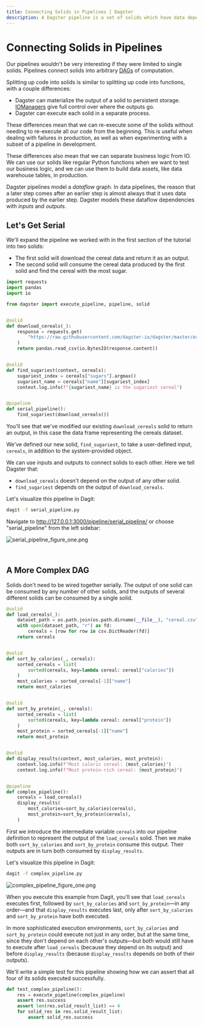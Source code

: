 ```yaml
---
title: Connecting Solids in Pipelines | Dagster
description: A Dagster pipeline is a set of solids which have data dependencies on each other to create a directed acyclic graph.
---
```


# Connecting Solids in Pipelines

<CodeReferenceLink filePath="examples/docs_snippets/docs_snippets/intro_tutorial/basics/connecting_solids/" />

Our pipelines wouldn't be very interesting if they were limited to single solids. Pipelines connect solids into arbitrary [DAGs](https://en.wikipedia.org/wiki/Directed_acyclic_graph) of computation.

Splitting up code into solids is similar to splitting up code into functions, with a couple differences:

- Dagster can materialize the output of a solid to persistent storage. [IOManagers](/concepts/io-management/io-managers) give full control over where the outputs go.
- Dagster can execute each solid in a separate process.

These differences mean that we can re-execute some of the solids without needing to re-execute all our code from the beginning. This is useful when dealing with failures in production, as well as when experimenting with a subset of a pipeline in development.

These differences also mean that we can separate business logic from IO. We can use our solids like regular Python functions when we want to test our business logic, and we can use them to build data assets, like data warehouse tables, in production.

Dagster pipelines model a _dataflow_ graph. In data pipelines, the reason that a later step comes after an earlier step is almost always that it uses data produced by the earlier step. Dagster models these dataflow dependencies with _inputs_ and _outputs_.

## Let's Get Serial

We'll expand the pipeline we worked with in the first section of the tutorial into two solids:

- The first solid will download the cereal data and return it as an output.
- The second solid will consume the cereal data produced by the first solid and find the cereal with the most sugar.

```python file=/intro_tutorial/basics/connecting_solids/serial_pipeline.py startafter=start_serial_pipeline_marker_0 endbefore=end_serial_pipeline_marker_0
import requests
import pandas
import io

from dagster import execute_pipeline, pipeline, solid


@solid
def download_cereals(_):
    response = requests.get(
        "https://raw.githubusercontent.com/dagster-io/dagster/master/examples/docs_snippets/docs_snippets/intro_tutorial/cereal.csv"
    )
    return pandas.read_csv(io.BytesIO(response.content))


@solid
def find_sugariest(context, cereals):
    sugariest_index = cereals["sugars"].argmax()
    sugariest_name = cereals["name"][sugariest_index]
    context.log.info(f"{sugariest_name} is the sugariest cereal")


@pipeline
def serial_pipeline():
    find_sugariest(download_cereals())
```

You'll see that we've modified our existing `download_cereals` solid to return an output, in this case the data frame representing the cereals dataset.

We've defined our new solid, `find_sugariest`, to take a user-defined input, `cereals`, in addition to the system-provided <PyObject module="dagster" object="SolidExecutionContext"
displayText="context" /> object.

We can use inputs and outputs to connect solids to each other. Here we tell Dagster that:

- `download_cereals` doesn't depend on the output of any other solid.
- `find_sugariest` depends on the output of `download_cereals`.

Let's visualize this pipeline in Dagit:

```bash
dagit -f serial_pipeline.py
```

Navigate to <http://127.0.0.1:3000/pipeline/serial_pipeline/> or choose "serial_pipeline" from the left sidebar:

<Image
alt="serial_pipeline_figure_one.png"
src="/images/tutorial/serial_pipeline_figure_one.png"
width={1680}
height={946}
/>

<br />

## A More Complex DAG

Solids don't need to be wired together serially. The output of one solid can be consumed by any number of other solids, and the outputs of several different solids can be consumed by a single solid.

```python file=/intro_tutorial/basics/connecting_solids/complex_pipeline.py startafter=start_complex_pipeline_marker_0 endbefore=end_complex_pipeline_marker_0
@solid
def load_cereals(_):
    dataset_path = os.path.join(os.path.dirname(__file__), "cereal.csv")
    with open(dataset_path, "r") as fd:
        cereals = [row for row in csv.DictReader(fd)]
    return cereals


@solid
def sort_by_calories(_, cereals):
    sorted_cereals = list(
        sorted(cereals, key=lambda cereal: cereal["calories"])
    )
    most_calories = sorted_cereals[-1]["name"]
    return most_calories


@solid
def sort_by_protein(_, cereals):
    sorted_cereals = list(
        sorted(cereals, key=lambda cereal: cereal["protein"])
    )
    most_protein = sorted_cereals[-1]["name"]
    return most_protein


@solid
def display_results(context, most_calories, most_protein):
    context.log.info(f"Most caloric cereal: {most_calories}")
    context.log.info(f"Most protein-rich cereal: {most_protein}")


@pipeline
def complex_pipeline():
    cereals = load_cereals()
    display_results(
        most_calories=sort_by_calories(cereals),
        most_protein=sort_by_protein(cereals),
    )
```

First we introduce the intermediate variable `cereals` into our pipeline definition to represent the output of the `load_cereals` solid. Then we make both `sort_by_calories` and `sort_by_protein` consume this output. Their outputs are in turn both consumed by `display_results`.

Let's visualize this pipeline in Dagit:

```bash
dagit -f complex_pipeline.py
```

<Image
alt="complex_pipeline_figure_one.png"
src="/images/tutorial/complex_pipeline_figure_one.png"
width={1680}
height={946}
/>

When you execute this example from Dagit, you'll see that `load_cereals` executes first, followed by `sort_by_calories` and `sort_by_protein`—in any order—and that `display_results` executes last, only after `sort_by_calories` and `sort_by_protein` have both executed.

In more sophisticated execution environments, `sort_by_calories` and `sort_by_protein` could execute not just in any order, but at the same time, since they don't depend on each other's outputs—but both would still have to execute after `load_cereals` (because they depend on its output) and before `display_results` (because `display_results` depends on both of their outputs).

We'll write a simple test for this pipeline showing how we can assert that all four of its solids executed successfully.

```python file=/intro_tutorial/basics/connecting_solids/complex_pipeline.py startafter=start_complex_pipeline_marker_1 endbefore=end_complex_pipeline_marker_1
def test_complex_pipeline():
    res = execute_pipeline(complex_pipeline)
    assert res.success
    assert len(res.solid_result_list) == 4
    for solid_res in res.solid_result_list:
        assert solid_res.success
```

<br />
